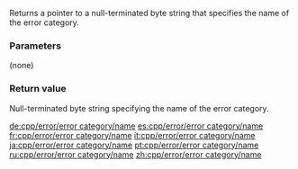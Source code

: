 {{cpp/error/error_category/title|name}}
{{cpp/error/error_category/navbar}}
{{ddcl | since=c++11 | 1=
virtual const char* name() const noexcept = 0;
}}

Returns a pointer to a null-terminated byte string that specifies the name of the error category.

===Parameters===
(none)

===Return value===
Null-terminated byte string specifying the name of the error category.

[[de:cpp/error/error category/name]]
[[es:cpp/error/error category/name]]
[[fr:cpp/error/error category/name]]
[[it:cpp/error/error category/name]]
[[ja:cpp/error/error category/name]]
[[pt:cpp/error/error category/name]]
[[ru:cpp/error/error category/name]]
[[zh:cpp/error/error category/name]]